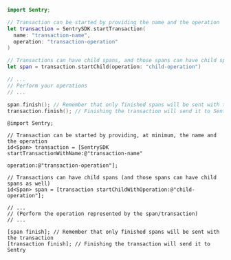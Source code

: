 ```swift {tabTitle:Swift}
import Sentry;

// Transaction can be started by providing the name and the operation
let transaction = SentrySDK.startTransaction(
  name: "transaction-name",
  operation: "transaction-operation"
)

// Transactions can have child spans, and those spans can have child spans as well.
let span = transaction.startChild(operation: "child-operation")

// ...
// Perform your operations
// ...

span.finish(); // Remember that only finished spans will be sent with the transaction
transaction.finish(); // Finishing the transaction will send it to Sentry
```

```objc {tabTitle:Objective-C}
@import Sentry;

// Transaction can be started by providing, at minimum, the name and the operation
id<Span> transaction = [SentrySDK startTransactionWithName:@"transaction-name" 
                                                 operation:@"transaction-operation"];

// Transactions can have child spans (and those spans can have child spans as well)
id<Span> span = [transaction startChildWithOperation:@"child-operation"];

// ...
// (Perform the operation represented by the span/transaction)
// ...

[span finish]; // Remember that only finished spans will be sent with the transaction
[transaction finish]; // Finishing the transaction will send it to Sentry
```
